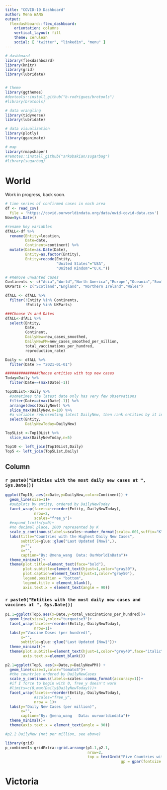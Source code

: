 ```yaml
---
title: "COVID-19 Dashboard"
author: Mena WANG
output: 
  flexdashboard::flex_dashboard:
    orientation: columns
    vertical_layout: fill
    theme: cerulean
    social: [ "twitter", "linkedin", "menu" ]
---
```


```r
# dashboard
library(flexdashboard)
library(knitr)
library(grid) 
library(lubridate)


# theme
library(ggthemes)
#devtools::install_github("b-rodrigues/brotools")
#library(brotools)

# data wrangling
library(tidyverse)
library(lubridate)

# data visualization
library(plotly)
library(gganimate)

# map
library(rmapshaper)
#remotes::install_github("srkobakian/sugarbag")
#library(sugarbag)
```

World 
=======================================================================

Work in progress, back soon. 

```r
# time series of confirmed cases in each area
df <- read_csv(
  file = 'https://covid.ourworldindata.org/data/owid-covid-data.csv') 
Now=Sys.Date()

#rename key variables
dfALL<-df %>% 
  rename(Entity=location,
         Date=date,
         Continent=continent) %>% 
  mutate(Date=as.Date(Date),
         Entity=as.factor(Entity),
         Entity=recode(Entity,
                       "United States"="USA",
                       "United Kindom"="U.K."))

# #Remove unwanted cases
Continents <- c("Asia","World","North America","Europe","Oceania","South America","Africa","European Union","International")
UKParts <- c("Scotland","England", "Northern Ireland","Wales")

dfALL <- dfALL %>% 
  filter(!Entity %in% Continents,
         !Entity %in% UKParts)

###Choose Vs and Dates
dfALL<-dfALL %>% 
  select(Entity,
         Date,
         Continent,
         DailyNew=new_cases_smoothed,
         DailyNewPM=new_cases_smoothed_per_million,
         total_vaccinations_per_hundred,
         reproduction_rate)

Daily <- dfALL %>% 
  filter(Date >= "2021-01-01")

###############Choose entities with top new cases
Today=Daily %>% 
  filter(Date==(max(Date)-1))

Top10List<-Daily %>% 
  #sometimes the latest date only has very few observations
  filter(Date==(max(Date)-1)) %>% 
  arrange(desc(DailyNew)) %>% 
  slice_max(DailyNew,n=10) %>% 
  #a variable representing latest DailyNew, then rank entities by it in the plot
  select(Entity,
         DailyNewToday=DailyNew)

Top5List <-Top10List %>% 
  slice_max(DailyNewToday,n=5)

Top10 <- left_join(Top10List,Daily) 
Top5 <- left_join(Top5List,Daily)

```

Column {.tabset out.width="100%"}
-----------------------------------------------------------------------

### `r paste0("Entities with the most daily new cases at ", Sys.Date())` 

```r
ggplot(Top10, aes(x=Date,y=DailyNew,color=Continent)) + 
  geom_line(size=1)+
  #subplots by entity, ordered by DailyNewToday
  facet_wrap(facets=~reorder(Entity,-DailyNewToday), 
             nrow=2,
             scales="free_y")+
  #expand_limits(y=0)+
  #no decimal place, 1000 represented by K
  scale_y_continuous(labels=scales::number_format(scale=.001,suffix="K",accuracy=1))+
  labs(title="Countries with the Highest Daily New Cases",
       subtitle=glue::glue("Last Updated {Now}",),
       y="",
       x="",
       caption="By: @mena_wang  Data: OurWorldInData")+
  theme_minimal()+
  theme(plot.title=element_text(face="bold"),
        plot.subtitle=element_text(hjust=1,color="gray50"),
        plot.caption=element_text(hjust=1,color="gray50"),        
        legend.position = "bottom",
        legend.title = element_blank(),
        axis.text.x = element_text(angle = 90))
```


### `r paste0("Entities with the most daily new cases and vaccines at ", Sys.Date())` 

```r
p1.1=ggplot(Top5,aes(x=Date,y=total_vaccinations_per_hundred))+
  geom_line(size=1,color="turquoise3")+
  facet_wrap(facets=~reorder(Entity,-DailyNewToday),
             nrow=1)+
  labs(y="Vaccine Doses (per hundred)",
       x="",
       subtitle=glue::glue("Last Updated {Now}"))+
  theme_minimal()+
  theme(plot.subtitle=element_text(hjust=1,color="grey40",face="italic"),
        axis.text.x=element_blank())

p2.1=ggplot(Top5, aes(x=Date,y=DailyNewPM)) + 
  geom_line(size=1,color="tomato3")+
  #the countries ordered by DailyNewCases
  scale_y_continuous(labels=scales::comma_format(accuracy=1))+
  #if I force to begin with 0, free_y doesn't work
  #limits=c(0,max(Daily$DailyNewToday)))+
  facet_wrap(facets=~reorder(Entity,-DailyNewToday),
             #scales="free_y",
             nrow = 1)+
  labs(y="Daily New Cases (per million)",
       x="",
       caption="By: @mena_wang   Data: ourworldindata")+
  theme_minimal()+
  theme(axis.text.x = element_text(angle = 90))

#p2.2 DailyNew (not per million, see above)

library(grid)
p_combined1<-gridExtra::grid.arrange(p1.1,p2.1,
                                     nrow=2,
                                     top = textGrob("Five Countries with the Highest Daily New Cases",
                                                    gp = gpar(fontsize = 12, font = 2)))

```

Victoria 
=======================================================================
